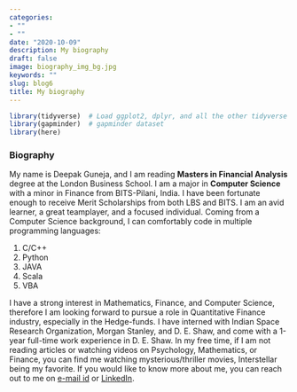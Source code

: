 ```yaml
---
categories:
- ""
- ""
date: "2020-10-09"
description: My biography
draft: false
image: biography_img_bg.jpg
keywords: ""
slug: blog6
title: My biography
---
```



```r
library(tidyverse)  # Load ggplot2, dplyr, and all the other tidyverse packages
library(gapminder)  # gapminder dataset
library(here)
```

### Biography

My name is Deepak Guneja, and I am reading **Masters in Financial Analysis** degree at the London Business School. I am a major in **Computer Science** with a minor in Finance from BITS-Pilani, India. I have been fortunate enough to receive Merit Scholarships from both LBS and BITS. I am an avid learner, a great teamplayer, and a focused individual. Coming from a Computer Science background, I can comfortably code in multiple programming languages:\

1. C/C++
2. Python
3. JAVA
4. Scala
5. VBA

I have a strong interest in Mathematics, Finance, and Computer Science, therefore I am looking forward to pursue a role in Quantitative Finance industry, especially in the Hedge-funds. I have interned with Indian Space Research Organization, Morgan Stanley, and D. E. Shaw, and come with a 1-year full-time work experience in D. E. Shaw. In my free time, if I am not reading articles or watching videos on Psychology, Mathematics, or Finance, you can find me watching mysterious/thriller movies, Interstellar being my favorite. If you would like to know more about me, you can reach out to me on [e-mail id](mailto:dguneja.mfa2021@london.edu) or [LinkedIn](https://www.linkedin.com/in/deepak-guneja/).




